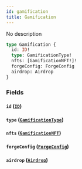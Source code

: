 ```yaml
---
id: gamification
title: Gamification
---
```



No description

```graphql
type Gamification {
  id: ID!
  type: GamificationType!
  nfts: [GamificationNFT!]!
  forgeConfig: ForgeConfig
  airdrop: Airdrop
}
```


### Fields

#### `id` ([`ID`](../../references/scalars/id))




#### `type` ([`GamificationType`](../../references/enums/gamification-type))




#### `nfts` ([`GamificationNFT`](../../references/objects/gamification-nft))




#### `forgeConfig` ([`ForgeConfig`](../../references/objects/forge-config))




#### `airdrop` ([`Airdrop`](../../references/objects/airdrop))






